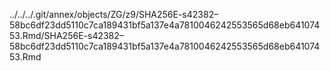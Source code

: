 ../../../.git/annex/objects/ZG/z9/SHA256E-s42382--58bc6df23dd5110c7ca189431bf5a137e4a7810046242553565d68eb64107453.Rmd/SHA256E-s42382--58bc6df23dd5110c7ca189431bf5a137e4a7810046242553565d68eb64107453.Rmd